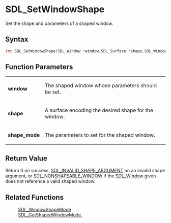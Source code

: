 = SDL_SetWindowShape =

Set the shape and parameters of a shaped window.

== Syntax ==

<syntaxhighlight lang='c'>
int SDL_SetWindowShape(SDL_Window *window,SDL_Surface *shape,SDL_WindowShapeMode *shape_mode);
</syntaxhighlight>

== Function Parameters ==

{|
|'''window'''
|The shaped window whose parameters should be set.
|-
|'''shape'''
|A surface encoding the desired shape for the window.
|-
|'''shape_mode'''
|The parameters to set for the shaped window.
|}

== Return Value ==

Return 0 on success, [[SDL_INVALID_SHAPE_ARGUMENT]] on an invalid shape
argument, or [[SDL_NONSHAPEABLE_WINDOW]] if the [[SDL_Window]] given does
not reference a valid shaped window.

== Related Functions ==

:[[SDL_WindowShapeMode]]
:[[SDL_GetShapedWindowMode.]]



